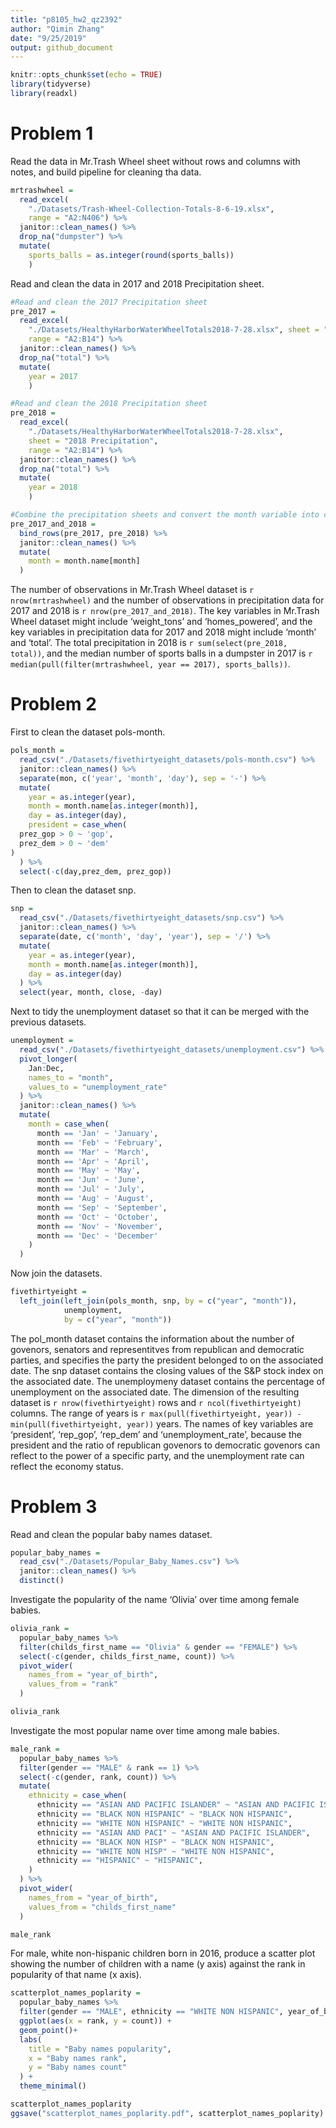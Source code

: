 ```yaml
---
title: "p8105_hw2_qz2392"
author: "Qimin Zhang"
date: "9/25/2019"
output: github_document
---
```


```r
knitr::opts_chunk$set(echo = TRUE)
library(tidyverse)
library(readxl)
```

# Problem 1
Read the data in Mr.Trash Wheel sheet without rows and columns with notes, and build pipeline for cleaning tha data.
```r
mrtrashwheel = 
  read_excel(
    "./Datasets/Trash-Wheel-Collection-Totals-8-6-19.xlsx", 
    range = "A2:N406") %>%
  janitor::clean_names() %>%
  drop_na("dumpster") %>%
  mutate(
    sports_balls = as.integer(round(sports_balls))
    )
```

Read and clean the data in 2017 and 2018 Precipitation sheet.
```r
#Read and clean the 2017 Precipitation sheet
pre_2017 =
  read_excel(
    "./Datasets/HealthyHarborWaterWheelTotals2018-7-28.xlsx", sheet = "2017 Precipitation", 
    range = "A2:B14") %>%
  janitor::clean_names() %>%
  drop_na("total") %>%
  mutate(
    year = 2017
    )

#Read and clean the 2018 Precipitation sheet
pre_2018 =
  read_excel(
    "./Datasets/HealthyHarborWaterWheelTotals2018-7-28.xlsx", 
    sheet = "2018 Precipitation", 
    range = "A2:B14") %>%
  janitor::clean_names() %>%
  drop_na("total") %>%
  mutate(
    year = 2018
    )

#Combine the precipitation sheets and convert the month variable into character type.
pre_2017_and_2018 =
  bind_rows(pre_2017, pre_2018) %>%
  janitor::clean_names() %>%
  mutate(
    month = month.name[month]
  )

```
The number of observations in Mr.Trash Wheel dataset is ```r nrow(mrtrashwheel)``` and the number of observations in precipitation data for 2017 and 2018 is ```r nrow(pre_2017_and_2018)```. The key variables in Mr.Trash Wheel dataset might include 'weight_tons' and 'homes_powered', and the key variables in precipitation data for 2017 and 2018 might include 'month' and 'total'.
The total precipitation in 2018 is `r sum(select(pre_2018, total))`, and the median number of sports balls in a dumpster in 2017 is `r median(pull(filter(mrtrashwheel, year == 2017), sports_balls))`.

# Problem 2
First to clean the dataset pols-month.
```r
pols_month =
  read_csv("./Datasets/fivethirtyeight_datasets/pols-month.csv") %>%
  janitor::clean_names() %>%
  separate(mon, c('year', 'month', 'day'), sep = '-') %>%
  mutate(
    year = as.integer(year),
    month = month.name[as.integer(month)],
    day = as.integer(day),
    president = case_when(
  prez_gop > 0 ~ 'gop',
  prez_dem > 0 ~ 'dem'
)
  ) %>%
  select(-c(day,prez_dem, prez_gop))
```
Then to clean the dataset snp.
```r
snp =
  read_csv("./Datasets/fivethirtyeight_datasets/snp.csv") %>%
  janitor::clean_names() %>%
  separate(date, c('month', 'day', 'year'), sep = '/') %>%
  mutate(
    year = as.integer(year),
    month = month.name[as.integer(month)],
    day = as.integer(day)
  ) %>%
  select(year, month, close, -day)
```
Next to tidy the unemployment dataset so that it can be merged with the previous datasets.
```r
unemployment =
  read_csv("./Datasets/fivethirtyeight_datasets/unemployment.csv") %>%
  pivot_longer(
    Jan:Dec,
    names_to = "month",
    values_to = "unemployment_rate"
  ) %>%
  janitor::clean_names() %>%
  mutate(
    month = case_when(
      month == 'Jan' ~ 'January',
      month == 'Feb' ~ 'February',
      month == 'Mar' ~ 'March',
      month == 'Apr' ~ 'April',
      month == 'May' ~ 'May',
      month == 'Jun' ~ 'June',
      month == 'Jul' ~ 'July',
      month == 'Aug' ~ 'August',
      month == 'Sep' ~ 'September',
      month == 'Oct' ~ 'October',
      month == 'Nov' ~ 'November',
      month == 'Dec' ~ 'December'
    ) 
  )
```
Now join the datasets.
```r
fivethirtyeight =
  left_join(left_join(pols_month, snp, by = c("year", "month")), 
            unemployment, 
            by = c("year", "month"))
```
The pol_month dataset contains the information about the number of govenors, senators and representitves from republican and democratic parties, and specifies the party the president belonged to on the associated date. The snp dataset contains the closing values of the S&P stock index on the associated date. The unemploymeny dataset contains the percentage of unemployment on the associated date.
The dimension of the resulting dataset is ```r nrow(fivethirtyeight)``` rows and ```r ncol(fivethirtyeight)``` columns. The range of years is ```r max(pull(fivethirtyeight, year)) - min(pull(fivethirtyeight, year))``` years. The names of key variables are 'president', 'rep_gop', 'rep_dem' and 'unemployment_rate', because the president and the ratio of republican govenors to democratic govenors can reflect to the power of a specific party, and the unemployment rate can reflect the economy status.

# Problem 3
Read and clean the popular baby names dataset.
```r
popular_baby_names =
  read_csv("./Datasets/Popular_Baby_Names.csv") %>%
  janitor::clean_names() %>%
  distinct()
```
Investigate the popularity of the name 'Olivia' over time among female babies.
```r
olivia_rank =
  popular_baby_names %>%
  filter(childs_first_name == "Olivia" & gender == "FEMALE") %>%
  select(-c(gender, childs_first_name, count)) %>%
  pivot_wider(
    names_from = "year_of_birth",
    values_from = "rank"
  )

olivia_rank
```
Investigate the most popular name over time among male babies.
```r
male_rank =
  popular_baby_names %>%
  filter(gender == "MALE" & rank == 1) %>%
  select(-c(gender, rank, count)) %>%
  mutate(
    ethnicity = case_when(
      ethnicity == "ASIAN AND PACIFIC ISLANDER" ~ "ASIAN AND PACIFIC ISLANDER",
      ethnicity == "BLACK NON HISPANIC" ~ "BLACK NON HISPANIC",
      ethnicity == "WHITE NON HISPANIC" ~ "WHITE NON HISPANIC",
      ethnicity == "ASIAN AND PACI" ~ "ASIAN AND PACIFIC ISLANDER",
      ethnicity == "BLACK NON HISP" ~ "BLACK NON HISPANIC",
      ethnicity == "WHITE NON HISP" ~ "WHITE NON HISPANIC",
      ethnicity == "HISPANIC" ~ "HISPANIC",
    )
  ) %>%
  pivot_wider(
    names_from = "year_of_birth",
    values_from = "childs_first_name"
  )

male_rank
```
For male, white non-hispanic children born in 2016, produce a scatter plot showing the number of children with a name (y axis) against the rank in popularity of that name (x axis).
```r
scatterplot_names_poplarity =
  popular_baby_names %>%
  filter(gender == "MALE", ethnicity == "WHITE NON HISPANIC", year_of_birth == 2016) %>%
  ggplot(aes(x = rank, y = count)) +
  geom_point()+
  labs(
    title = "Baby names popularity",
    x = "Baby names rank",
    y = "Baby names count"
  ) +
  theme_minimal()

scatterplot_names_poplarity
ggsave("scatterplot_names_poplarity.pdf", scatterplot_names_poplarity)
```